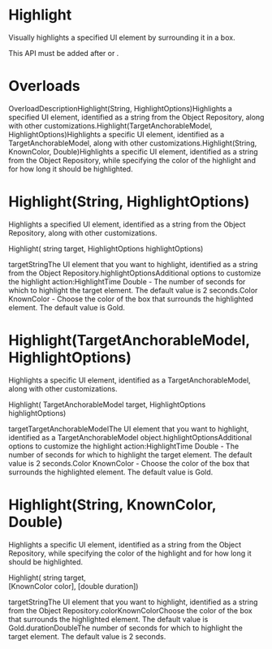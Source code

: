 ﻿# Highlight

Visually highlights a specified UI element by surrounding it in a box.

This API must be added after  or .

# 



# Overloads

OverloadDescriptionHighlight(String, HighlightOptions)Highlights a specified UI element, identified as a string from
                                the Object Repository, along with other customizations.Highlight(TargetAnchorableModel,
                                    HighlightOptions)Highlights a specific UI element, identified as a
                                    TargetAnchorableModel, along with other
                                customizations.Highlight(String, KnownColor, Double)Highlights a specific UI element, identified as a string from the
                                Object Repository, while specifying the color of the highlight and
                                for how long it should be highlighted.

# Highlight(String, HighlightOptions)

Highlights a specified UI element, identified as a string from the Object Repository,
                along with other customizations.

Highlight(
    string target,
    HighlightOptions highlightOptions)

targetStringThe UI element that you want to highlight, identified as a string from the
                        Object Repository.highlightOptionsAdditional options to customize the highlight action:HighlightTime Double - The number
                                of seconds for which to highlight the target element. The default
                                value is 2 seconds.Color
                                    KnownColor - Choose the color of the box that surrounds
                                the highlighted element. The default value is Gold.

# Highlight(TargetAnchorableModel, HighlightOptions)

Highlights a specific UI element, identified as a
                    TargetAnchorableModel, along with other customizations.

Highlight(
    TargetAnchorableModel target,
    HighlightOptions highlightOptions)

targetTargetAnchorableModelThe UI element that you want to highlight, identified as a
                            TargetAnchorableModel object.highlightOptionsAdditional options to customize the highlight action:HighlightTime Double - The number of seconds
                                for which to highlight the target element. The default value is 2
                                seconds.Color KnownColor - Choose the color of the
                                box that surrounds the highlighted element. The default value is
                                Gold.

# Highlight(String, KnownColor, Double)

Highlights a specific UI element, identified as a string from the Object Repository,
                while specifying the color of the highlight and for how long it should be
                highlighted.

Highlight(
    string target,   
    [KnownColor color],
    [double duration])

targetStringThe UI element that you want to highlight, identified as a string from the
                        Object Repository.colorKnownColorChoose the color of the box that surrounds the highlighted element. The
                        default value is Gold.durationDoubleThe number of seconds for which to highlight the target element. The default
                        value is 2 seconds.

